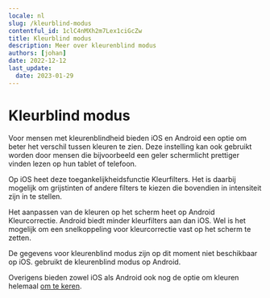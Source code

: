 ```yaml
---
locale: nl
slug: /kleurblind-modus
contentful_id: 1clC4nMXh2m7Lex1ciGcZw
title: Kleurblind modus
description: Meer over kleurenblind modus
authors: [johan]
date: 2022-12-12
last_update:
  date: 2023-01-29
---
```


# Kleurblind modus

Voor mensen met kleurenblindheid bieden iOS en Android een optie om beter het verschil tussen kleuren te zien. Deze instelling kan ook gebruikt worden door mensen die bijvoorbeeld een geler schermlicht prettiger vinden lezen op hun tablet of telefoon.

Op iOS heet deze toegankelijkheidsfunctie Kleurfilters. Het is daarbij mogelijk om grijstinten of andere filters te kiezen die bovendien in intensiteit zijn in te stellen.

Het aanpassen van de kleuren op het scherm heet op Android Kleurcorrectie. Android biedt minder kleurfilters aan dan iOS. Wel is het mogelijk om een snelkoppeling voor kleurcorrectie vast op het scherm te zetten.

<TwoColumnBlock>
  <LeftColumn>
    <ColumnRow>
      <TextBlock showBackgroundColor={true}>
        De gegevens voor kleurenblind modus zijn op dit moment niet beschikbaar op iOS.
        <CustomLink
          url="/nl/stats/kleurblind-modus"
          label="Meer over kleurenblind modus"
          external={false}
        />
      </TextBlock>
    </ColumnRow>
  </LeftColumn>
  <RightColumn>
    <ColumnRow>
      <PercentageBlock
        metrics={[
          { title: 'Kleurenblind modus', key: 'android-accessibility_is_color_blind_mode_enabled-true', isPercentage: true }
        ]}
        label="Meer over kleurenblind modus"
        url="/nl/stats/kleurblind-modus">
        gebruikt de kleurenblind modus op Android.
      </PercentageBlock>
    </ColumnRow>
  </RightColumn>
</TwoColumnBlock>

Overigens bieden zowel iOS als Android ook nog de optie om kleuren helemaal [om te keren](/nl/stats/kleuren-omkeren).
